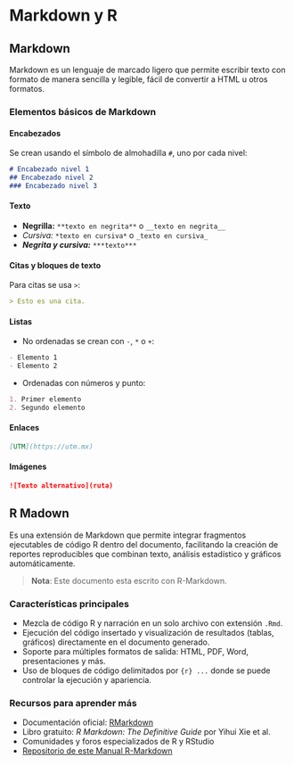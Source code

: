 # Markdown y R

## Markdown

Markdown es un lenguaje de marcado ligero que permite escribir texto con formato de manera sencilla y legible, fácil de convertir a HTML u otros formatos.

### Elementos básicos de Markdown

#### Encabezados

Se crean usando el símbolo de almohadilla `#`, uno por cada nivel:

```markdown
# Encabezado nivel 1
## Encabezado nivel 2
### Encabezado nivel 3
```

#### Texto

- **Negrilla:** `**texto en negrita**` o `__texto en negrita__`
- *Cursiva:* `*texto en cursiva*` o `_texto en cursiva_`
- ***Negrita y cursiva:*** `***texto***`

#### Citas y bloques de texto

Para citas se usa `>`:

```markdown
> Esto es una cita.
```

#### Listas

- No ordenadas se crean con `-`, `*` o `+`:

```markdown
- Elemento 1
- Elemento 2
```

- Ordenadas con números y punto:

```markdown
1. Primer elemento
2. Segundo elemento
```

#### Enlaces

```markdown
[UTM](https://utm.mx)
```

#### Imágenes

```markdown
![Texto alternativo](ruta)
```

## R Madown

Es una extensión de Markdown que permite integrar fragmentos ejecutables de código R dentro del documento, facilitando la creación de reportes reproducibles que combinan texto, análisis estadístico y gráficos automáticamente.

> **Nota**: Este documento esta escrito con R-Markdown.

### Características principales

- Mezcla de código R y narración en un solo archivo con extensión `.Rmd`.
- Ejecución del código insertado y visualización de resultados (tablas, gráficos) directamente en el documento generado.
- Soporte para múltiples formatos de salida: HTML, PDF, Word, presentaciones y más.
- Uso de bloques de código delimitados por `{r} ...` donde se puede controlar la ejecución y apariencia.

### Recursos para aprender más

- Documentación oficial: [RMarkdown](https://rmarkdown.rstudio.com/)
- Libro gratuito: *R Markdown: The Definitive Guide* por Yihui Xie et al.
- Comunidades y foros especializados de R y RStudio
- [Repositorio de este Manual R-Markdown](https://github.com/fitorec/manual-R-markdown)

\onecolumn
